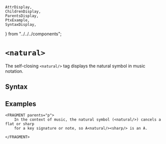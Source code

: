     AttrDisplay,
    ChildrenDisplay,
    ParentsDisplay,
    PtxExample,
    SyntaxDisplay,
} from "../../../components";

# `<natural>`

The self-closing `<natural/>` tag displays the natural symbol in music notation. 

## Syntax

<SyntaxDisplay name="natural" />

## Examples

```ptx-example
<FRAGMENT parents="p">
    In the context of music, the natural symbol (<natural/>) cancels a flat or sharp 
    for a key signature or note, so A<natural/><sharp/> is an A.

</FRAGMENT>
```    